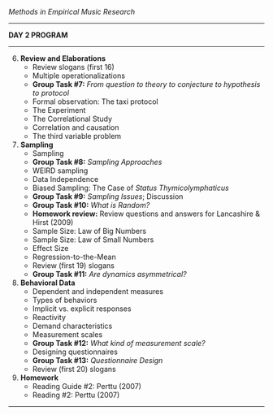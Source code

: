 

*Methods in Empirical Music Research*

------------------------------------------------------------------------

**DAY 2 PROGRAM**

------------------------------------------------------------------------

6.  **Review and Elaborations**
    -   Review slogans (first 16)
    -   Multiple operationalizations
    -   **Group Task #7:** *From question to theory to conjecture to
        hypothesis to protocol*
    -   Formal observation: The taxi protocol
    -   The Experiment
    -   The Correlational Study
    -   Correlation and causation
    -   The third variable problem
7.  **Sampling**
    -   Sampling
    -   **Group Task #8:** *Sampling Approaches*
    -   WEIRD sampling
    -   Data Independence
    -   Biased Sampling: The Case of *Status Thymicolymphaticus*
    -   **Group Task #9:** *Sampling Issues*; Discussion
    -   **Group Task #10:** *What is Random?*
    -   **Homework review:** Review questions and answers for
        Lancashire & Hirst (2009)
    -   Sample Size: Law of Big Numbers
    -   Sample Size: Law of Small Numbers
    -   Effect Size
    -   Regression-to-the-Mean
    -   Review (first 19) slogans
    -   **Group Task #11:** *Are dynamics asymmetrical?*
8.  **Behavioral Data**
    -   Dependent and independent measures
    -   Types of behaviors
    -   Implicit vs. explicit responses
    -   Reactivity
    -   Demand characteristics
    -   Measurement scales
    -   **Group Task #12:** *What kind of measurement scale?*
    -   Designing questionnaires
    -   **Group Task #13:** *Questionnaire Design*
    -   Review (first 20) slogans
9.  **Homework**
    -   Reading Guide #2: Perttu (2007)
    -   Reading #2: Perttu (2007)

------------------------------------------------------------------------
